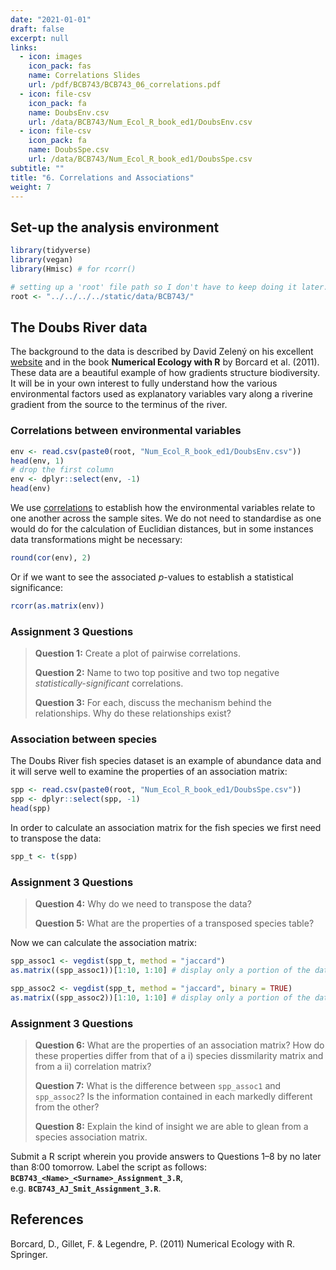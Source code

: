 ```yaml
---
date: "2021-01-01"
draft: false
excerpt: null
links:
  - icon: images
    icon_pack: fas
    name: Correlations Slides
    url: /pdf/BCB743/BCB743_06_correlations.pdf
  - icon: file-csv
    icon_pack: fa
    name: DoubsEnv.csv
    url: /data/BCB743/Num_Ecol_R_book_ed1/DoubsEnv.csv
  - icon: file-csv
    icon_pack: fa
    name: DoubsSpe.csv
    url: /data/BCB743/Num_Ecol_R_book_ed1/DoubsSpe.csv
subtitle: ""
title: "6. Correlations and Associations"
weight: 7
---
```


<!--- # Topic 6: Correlations and associations --->

## Set-up the analysis environment

```r
library(tidyverse)
library(vegan)
library(Hmisc) # for rcorr()

# setting up a 'root' file path so I don't have to keep doing it later...
root <- "../../../../static/data/BCB743/"
```

## The Doubs River data

The background to the data is described by David Zelený on his excellent [website](https://www.davidzeleny.net/anadat-r/doku.php/en:data:doubs) and in the book **Numerical Ecology with R** by Borcard et al. (2011). These data are a beautiful example of how gradients structure biodiversity. It will be in your own interest to fully understand how the various environmental factors used as explanatory variables vary along a riverine gradient from the source to the terminus of the river.

### Correlations between environmental variables

```r
env <- read.csv(paste0(root, "Num_Ecol_R_book_ed1/DoubsEnv.csv"))
head(env, 1)
# drop the first column
env <- dplyr::select(env, -1)
head(env)
```

We use [correlations](https://ajsmit.netlify.app/workshops/quantecol/chapters/06-correlations/) to establish how the environmental variables relate to one another across the sample sites. We do not need to standardise as one would do for the calculation of Euclidian distances, but in some instances data transformations might be necessary:

```r
round(cor(env), 2)
```

Or if we want to see the associated *p*-values to establish a statistical significance:

```r
rcorr(as.matrix(env))
```

### Assignment 3 Questions

> **Question 1:** Create a plot of pairwise correlations.
>
> **Question 2:** Name to two top positive and two top negative *statistically-significant* correlations.
>
> **Question 3:** For each, discuss the mechanism behind the relationships. Why do these relationships exist?

### Association between species

The Doubs River fish species dataset is an example of abundance data and it will serve well to examine the properties of an association matrix:

```r
spp <- read.csv(paste0(root, "Num_Ecol_R_book_ed1/DoubsSpe.csv"))
spp <- dplyr::select(spp, -1)
head(spp)
```

In order to calculate an association matrix for the fish species we first need to transpose the data:

```r
spp_t <- t(spp)
```

### Assignment 3 Questions

> **Question 4:** Why do we need to transpose the data?
>
> **Question 5:** What are the properties of a transposed species table?

Now we can calculate the association matrix:

```r
spp_assoc1 <- vegdist(spp_t, method = "jaccard")
as.matrix((spp_assoc1))[1:10, 1:10] # display only a portion of the data
```

```r
spp_assoc2 <- vegdist(spp_t, method = "jaccard", binary = TRUE)
as.matrix((spp_assoc2))[1:10, 1:10] # display only a portion of the data
```

### Assignment 3 Questions

> **Question 6:** What are the properties of an association matrix? How do these properties differ from that of a i) species dissmilarity matrix and from a ii) correlation matrix?
>
> **Question 7:** What is the difference between `spp_assoc1` and `spp_assoc2`? Is the information contained in each markedly different from the other?
>
> **Question 8:** Explain the kind of insight we are able to glean from a species association matrix.

Submit a R script wherein you provide answers to Questions 1--8 by no later than 8:00 tomorrow. Label the script as follows: **`BCB743_<Name>_<Surname>_Assignment_3.R`**, e.g. **`BCB743_AJ_Smit_Assignment_3.R`**.

## References

Borcard, D., Gillet, F. & Legendre, P. (2011) Numerical Ecology with R. Springer.
